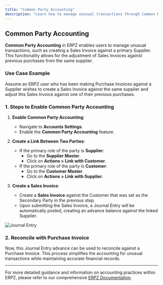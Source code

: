 ```yaml
---
title: "Common Party Accounting"
description: "Learn how to manage unusual transactions through Common Party Accounting in ERPZ."
---
```


## Common Party Accounting

**Common Party Accounting** in ERPZ enables users to manage unusual transactions, such as creating a Sales Invoice against a primary Supplier. This functionality allows for the adjustment of Sales Invoices against previous purchases from the same supplier.

### Use Case Example

Assume an ERPZ user who has been making Purchase Invoices against a Supplier wishes to create a Sales Invoice against the same supplier and adjust this Sales Invoice against one of their previous purchases.

### 1. Steps to Enable Common Party Accounting

1. **Enable Common Party Accounting**:
   - Navigate to **Accounts Settings**.
   - Enable the **Common Party Accounting** feature.

2. **Create a Link Between Two Parties**:
   - If the primary role of the party is **Supplier**:
     - Go to the **Supplier Master**.
     - Click on **Actions > Link with Customer**.
   - If the primary role of the party is **Customer**:
     - Go to the **Customer Master**.
     - Click on **Actions > Link with Supplier**.

3. **Create a Sales Invoice**:
   - Create a **Sales Invoice** against the Customer that was set as the Secondary Party in the previous step.
   - Upon submitting the Sales Invoice, a Journal Entry will be automatically posted, creating an advance balance against the linked Supplier.

![Journal Entry]()

### 2. Reconcile with Purchase Invoice

Now, this Journal Entry advance can be used to reconcile against a Purchase Invoice. This process simplifies the accounting for unusual transactions while maintaining accurate financial records.

---

For more detailed guidance and information on accounting practices within ERPZ, please refer to our comprehensive [ERPZ Documentation]().
